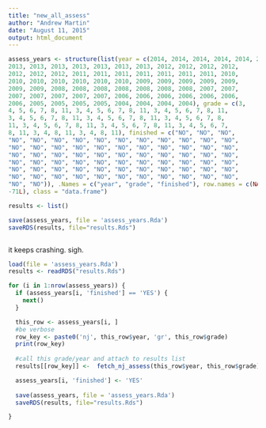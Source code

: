 ```yaml
---
title: "new_all_assess"
author: "Andrew Martin"
date: "August 11, 2015"
output: html_document
---
```



```r
assess_years <- structure(list(year = c(2014, 2014, 2014, 2014, 2014, 2014, 2014, 
2013, 2013, 2013, 2013, 2013, 2013, 2013, 2012, 2012, 2012, 2012, 
2012, 2012, 2012, 2011, 2011, 2011, 2011, 2011, 2011, 2011, 2010, 
2010, 2010, 2010, 2010, 2010, 2010, 2009, 2009, 2009, 2009, 2009, 
2009, 2009, 2008, 2008, 2008, 2008, 2008, 2008, 2008, 2007, 2007, 
2007, 2007, 2007, 2007, 2007, 2006, 2006, 2006, 2006, 2006, 2006, 
2006, 2005, 2005, 2005, 2005, 2004, 2004, 2004, 2004), grade = c(3, 
4, 5, 6, 7, 8, 11, 3, 4, 5, 6, 7, 8, 11, 3, 4, 5, 6, 7, 8, 11, 
3, 4, 5, 6, 7, 8, 11, 3, 4, 5, 6, 7, 8, 11, 3, 4, 5, 6, 7, 8, 
11, 3, 4, 5, 6, 7, 8, 11, 3, 4, 5, 6, 7, 8, 11, 3, 4, 5, 6, 7, 
8, 11, 3, 4, 8, 11, 3, 4, 8, 11), finished = c("NO", "NO", "NO", 
"NO", "NO", "NO", "NO", "NO", "NO", "NO", "NO", "NO", "NO", "NO", 
"NO", "NO", "NO", "NO", "NO", "NO", "NO", "NO", "NO", "NO", "NO", 
"NO", "NO", "NO", "NO", "NO", "NO", "NO", "NO", "NO", "NO", "NO", 
"NO", "NO", "NO", "NO", "NO", "NO", "NO", "NO", "NO", "NO", "NO", 
"NO", "NO", "NO", "NO", "NO", "NO", "NO", "NO", "NO", "NO", "NO", 
"NO", "NO", "NO", "NO", "NO", "NO", "NO", "NO", "NO", "NO", "NO", 
"NO", "NO")), .Names = c("year", "grade", "finished"), row.names = c(NA, 
-71L), class = "data.frame")

results <- list()

save(assess_years, file = 'assess_years.Rda')
saveRDS(results, file="results.Rds")



```

it keeps crashing.  sigh.
```r

load(file = 'assess_years.Rda')
results <- readRDS("results.Rds")

for (i in 1:nrow(assess_years)) {
  if (assess_years[i, 'finished'] == 'YES') {
    next()
  }

  this_row <- assess_years[i, ]
  #be verbose
  row_key <- paste0('nj', this_row$year, 'gr', this_row$grade)
  print(row_key)
  
  #call this grade/year and attach to results list
  results[[row_key]] <-  fetch_nj_assess(this_row$year, this_row$grade)

  assess_years[i, 'finished'] <- 'YES'
  
  save(assess_years, file = 'assess_years.Rda')
  saveRDS(results, file="results.Rds")

}

```